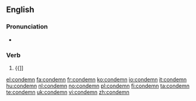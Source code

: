 ==English==

===Pronunciation===
* {{audio|en-us-condemn.ogg|Audio (US)}}

===Verb===
{{en-verb}}

# {{]]

[[el:condemn]]
[[fa:condemn]]
[[fr:condemn]]
[[ko:condemn]]
[[io:condemn]]
[[it:condemn]]
[[hu:condemn]]
[[nl:condemn]]
[[no:condemn]]
[[pl:condemn]]
[[fi:condemn]]
[[ta:condemn]]
[[te:condemn]]
[[uk:condemn]]
[[vi:condemn]]
[[zh:condemn]]